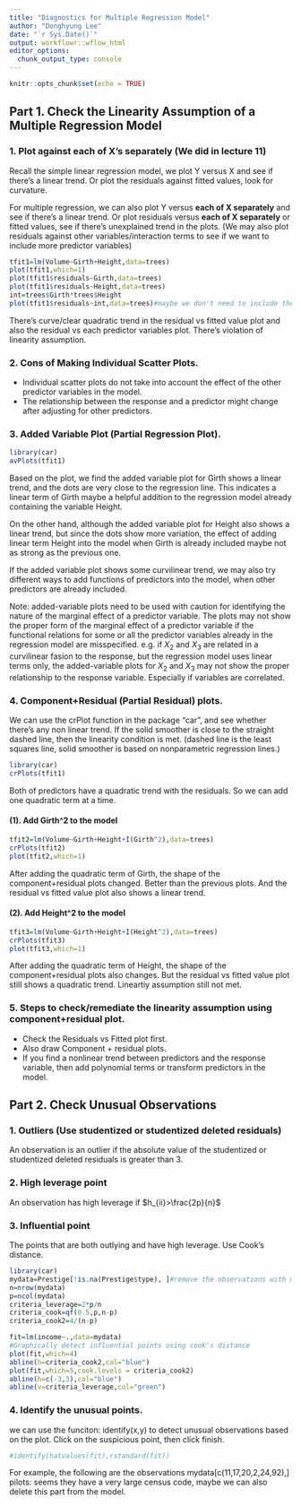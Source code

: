 ```yaml
---
title: "Diagnostics for Multiple Regression Model"
author: "Donghyung Lee"
date: "`r Sys.Date()`"
output: workflowr::wflow_html
editor_options:
  chunk_output_type: console
---
```


```r
knitr::opts_chunk$set(echo = TRUE)
```

## Part 1. Check the Linearity Assumption of a Multiple Regression Model
### 1. Plot against each of X's separately (We did in lecture 11)
Recall the simple linear regression model, we plot Y versus X and see if there's a linear trend. Or plot the residuals against fitted values, look for curvature.

For multiple regression, we can also plot Y versus **each of X separately** and see if there's a linear trend. Or plot residuals versus **each of X separately** or fitted values, see if there's unexplained trend in the plots. (We may also plot residuals against other variables/interaction terms to see if we want to include more predictor variables)
```r
tfit1=lm(Volume~Girth+Height,data=trees)
plot(tfit1,which=1)
plot(tfit1$residuals~Girth,data=trees)
plot(tfit1$residuals~Height,data=trees)
int=trees$Girth*trees$Height
plot(tfit1$residuals~int,data=trees)#maybe we don't need to include the interaction term.
```

There's curve/clear quadratic trend in the residual vs fitted value plot and also the residual vs each predictor variables plot. There's violation of linearity assumption.

### 2. Cons of Making Individual Scatter Plots.
* Individual scatter plots do not take into account the effect of the other
predictor variables in the model.
* The relationship between the response and a predictor might change
after adjusting for other predictors.

### 3. Added Variable Plot (Partial Regression Plot).
```r
library(car)
avPlots(tfit1)
```
Based on the plot, we find the added variable plot for Girth shows a linear trend, and the dots are very close to the regression line. This indicates a linear term of Girth maybe a helpful addition to the regression model already containing the variable Height.

On the other hand, although the added variable plot for Height also shows a linear trend, but since the dots show more variation, the effect of adding linear term Height into the model when Girth is already included maybe not as strong as the previous one.


If the added variable plot shows some curvilinear trend, we may also try different ways to add functions of predictors into the model, when other predictors are already included.

Note: added-variable plots need to be used with caution for identifying the nature of the marginal effect of a predictor variable. The plots may not show the proper form of the marginal effect of a predictor variable if the functional relations for some or all the predictor variables already in the regression model are misspecified. e.g. if $X_2$ and $X_3$ are related in a curvilinear fasion to the response, but the regression model uses linear terms only, the added-variable plots for $X_2$ and $X_3$ may not show the proper relationship to the response variable. Especially if variables are correlated.


### 4. Component+Residual (Partial Residual) plots.
We can use the crPlot function in the package "car", and see whether there's any non linear trend. If the solid smoother is close to the straight dashed line, then the linearity condition is met. (dashed line is the least squares line, solid smoother is based on nonparametric regression lines.)
```r
library(car)
crPlots(tfit1)
```

Both of predictors have a quadratic trend with the residuals. So we can add one quadratic term at a time.

#### (1). Add Girth^2 to the model
```r
tfit2=lm(Volume~Girth+Height+I(Girth^2),data=trees)
crPlots(tfit2)
plot(tfit2,which=1)
```

After adding the quadratic term of Girth, the shape of the component+residual plots changed. Better than the previous plots. And the residual vs fitted value plot also shows a linear trend.

#### (2). Add Height^2 to the model
```r
tfit3=lm(Volume~Girth+Height+I(Height^2),data=trees)
crPlots(tfit3)
plot(tfit3,which=1)
```

After adding the quadratic term of Height, the shape of the component+residual plots also changes. But the residual vs fitted value plot still shows a quadratic trend. Lineartiy assumption still not met.

### 5. Steps to check/remediate the linearity assumption using component+residual plot.
* Check the Residuals vs Fitted plot  first. 
* Also draw Component $+$ residual plots. 
* If you find a nonlinear  trend between predictors and the response variable, then add polynomial terms or transform predictors in the model.


## Part 2. Check Unusual Observations
### 1. Outliers (Use studentized or studentized deleted residuals)
An observation is an outlier if the absolute value of the studentized or studentized deleted residuals is greater than 3.

### 2. High leverage point
An observation has high leverage if $h_{ii}>\frac{2p}{n}$

### 3. Influential point 
The points that are both outlying and have high leverage. Use Cook's distance. 
```r
library(car)
mydata=Prestige[!is.na(Prestige$type), ]#remove the observations with missing values for "type"
n=nrow(mydata)
p=ncol(mydata)
criteria_leverage=2*p/n
criteria_cook=qf(0.5,p,n-p)
criteria_cook2=4/(n-p)

fit=lm(income~.,data=mydata)
#Graphically detect influential points using cook's distance
plot(fit,which=4)
abline(h=criteria_cook2,col="blue")
plot(fit,which=5,cook.levels = criteria_cook2)
abline(h=c(-3,3),col="blue")
abline(v=criteria_leverage,col="green")
```

### 4. Identify the unusual points.
we can use the funciton: identify(x,y) to detect unusual observations based on the plot. Click on the suspicious point, then click finish.
```r
#identify(hatvalues(fit),rstandard(fit))
```
For example, the following are the observations 
mydata[c(11,17,20,2,24,92),]
pilots: seems they have a very large census code, maybe we can also delete this part from the model.

